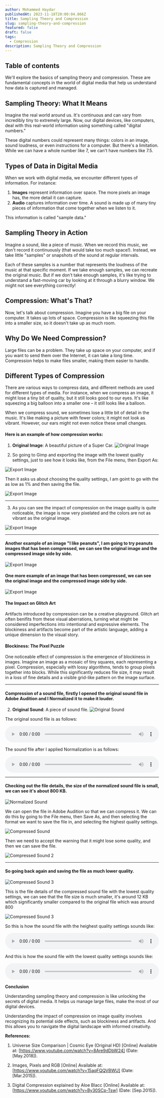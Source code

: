 ```yaml
---
author: Mohammed Haydar
publishedAt: 2023-11-18T20:00:04.866Z
title: Sampling Theory and Compression
slug: sampling-theory-and-compression
featured: false
draft: false
tags:
  - Compression
description: Sampling Theory and Compression
---
```


## Table of contents

We'll explore the basics of sampling theory and compression. These are fundamental concepts in the world of digital media that help us understand how data is captured and managed.

## Sampling Theory: What It Means

Imagine the real world around us. It's continuous and can vary from incredibly tiny to extremely large. Now, our digital devices, like computers, deal with this real-world information using something called "digital numbers."

These digital numbers could represent many things: colors in an image, sound loudness, or even instructions for a computer. But there's a limitation. While we can have a whole number like 7, we can't have numbers like 7.5.

## Types of Data in Digital Media

When we work with digital media, we encounter different types of information. For instance:

1. **Images** represent information over space. The more pixels an image has, the more detail it can capture.
2. **Audio** captures information over time. A sound is made up of many tiny pieces of information that come together when we listen to it.

This information is called "sample data."

## Sampling Theory in Action

Imagine a sound, like a piece of music. When we record this music, we don't record it continuously (that would take too much space!). Instead, we take little "samples" or snapshots of the sound at regular intervals.

Each of these samples is a number that represents the loudness of the music at that specific moment. If we take enough samples, we can recreate the original music. But if we don't take enough samples, it's like trying to understand a fast-moving car by looking at it through a blurry window. We might not see everything correctly!

## Compression: What's That?

Now, let's talk about compression. Imagine you have a big file on your computer. It takes up lots of space. Compression is like squeezing this file into a smaller size, so it doesn't take up as much room.

## Why Do We Need Compression?

Large files can be a problem. They take up space on your computer, and if you want to send them over the Internet, it can take a long time. Compression helps to make files smaller, making them easier to handle.

## Different Types of Compression

There are various ways to compress data, and different methods are used for different types of media. For instance, when we compress an image, it might lose a tiny bit of quality, but it still looks good to our eyes. It's like squeezing a big balloon into a smaller one – it still looks like a balloon.

When we compress sound, we sometimes lose a little bit of detail in the music. It's like making a picture with fewer colors; it might not look as vibrant. However, our ears might not even notice these small changes.

#### Here is an example of how compression works:

1. **Original Image**: A beautiful picture of a Super Car.
   ![Original Image](./1.png)

2. So going to Gimp and exporting the image with the lowest quality settings, just to see how it looks like, from the File menu, then Export As:

![Export Image](./8.png)

Then it asks us about choosing the quality settings, I am goint to go with the as low as 1% and then saving the file.

![Export Image](./9.png)

---

3. As you can see the impact of compression on the image quality is quite noticeable, the image is now very pixelated and the colors are not as vibrant as the original image.

![Export Image](./10.png)

---

#### Another example of an image "I like peanuts", I am going to try peanuts images that has been compressed, we can see the original image and the compressed image side by side.

![Export Image](./11.png)

#### One more example of an image that has been compressed, we can see the original image and the compressed image side by side.

![Export Image](./12.png)

#### The Impact on Glitch Art

Artifacts introduced by compression can be a creative playground. Glitch art often benifits from these visual aberrations, turning what might be considered imperfections into intentional and expressive elements. The blockiness and artifacts become part of the artistic language, adding a unique dimension to the visual story.

#### Blockiness: The Pixel Puzzle

One noticeable effect of compression is the emergence of blockiness in images. Imagine an image as a mosaic of tiny squares, each representing a pixel. Compression, especially with lossy algorithms, tends to group pixels together into blocks. While this significantly reduces file size, it may result in a loss of fine details and a visible grid-like pattern on the image surface.

---

#### Compression of a sound file, firstly I opened the original sound file in Adobe Audition and I Normalized it to make it louder.

2. **Original Sound**: A piece of sound file.
   ![Original Sound](./2.png)

The original sound file is as follows:

<audio style="width: 100%;" controls>
  <source src="/blogs/sampling-theory-and-compression/1.mp3" type="audio/mp3" />
  Your browser does not support the audio element.
</audio>

The sound file after I applied Normalization is as follows:

<audio style="width: 100%;" controls>
  <source src="/blogs/sampling-theory-and-compression/2.wav" type="audio/wav" />
  Your browser does not support the audio element.
</audio>

---

#### Checking out the file details, the size of the normalized sound file is small, we can see it's about 800 KB.

![Normalized Sound](./3.png)

We can open the file in Adobe Audition so that we can compress it. We can do this by going to the File menu, then Save As, and then selecting the format we want to save the file in, and selecting the highest quality settings.

![Compressed Sound](./4.png)

Then we need to accept the warning that it might lose some quality, and then we can save the file.

![Compressed Sound 2](./5.png)

---

#### So going back again and saving the file as much lower quality.

![Compressed Sound 3](./6.png)

This is the file details of the compressed sound file with the lowest quality settings, we can see that the file size is much smaller, it's around 12 KB which significantly smaller compared to the original file which was around 800

![Compressed Sound 3](./7.png)

So this is how the sound file with the heighest quality settings sounds like:

<audio style="width: 100%;" controls>
  <source src="/blogs/sampling-theory-and-compression/audio-high.mp3" type="audio/mp3" />
  Your browser does not support the audio element.
</audio>

And this is how the sound file with the lowest quality settings sounds like:

<audio style="width: 100%;" controls>
  <source src="/blogs/sampling-theory-and-compression/audio-low.mp3" type="audio/mp3" />
  Your browser does not support the audio element.
</audio>

**Conclusion**

Understanding sampling theory and compression is like unlocking the secrets of digital media. It helps us manage large files, make the most of our digital devices.

Understanding the impact of compression on image quality involves recognizing its potential side effects, such as blockiness and artifacts. And this allows you to navigate the digital landscape with informed creativity.

**References:**

1. Universe Size Comparison | Cosmic Eye (Original HD) [Online] Available at: [https://www.youtube.com/watch?v=8Are9dDbW24] (Date: [May.2018]).

2. Images, Pixels and RGB
   [Online] Available at: [https://www.youtube.com/watch?v=15aqFQQVBWU] (Date: [Mar.2015]).

3. Digital Compression explained by Aloe Blacc
   [Online] Available at: [https://www.youtube.com/watch?v=By30SCp-Tsw] (Date: [Sep.2015]).
